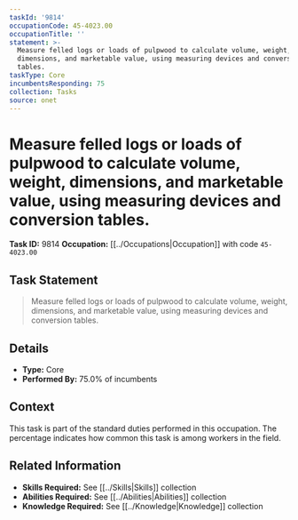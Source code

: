 ```yaml
---
taskId: '9814'
occupationCode: 45-4023.00
occupationTitle: ''
statement: >-
  Measure felled logs or loads of pulpwood to calculate volume, weight,
  dimensions, and marketable value, using measuring devices and conversion
  tables.
taskType: Core
incumbentsResponding: 75
collection: Tasks
source: onet
---
```

# Measure felled logs or loads of pulpwood to calculate volume, weight, dimensions, and marketable value, using measuring devices and conversion tables.

**Task ID:** 9814
**Occupation:** [[../Occupations|Occupation]] with code `45-4023.00`

## Task Statement

> Measure felled logs or loads of pulpwood to calculate volume, weight, dimensions, and marketable value, using measuring devices and conversion tables.

## Details

- **Type:** Core
- **Performed By:** 75.0% of incumbents

## Context

This task is part of the standard duties performed in this occupation. The percentage indicates how common this task is among workers in the field.

## Related Information

- **Skills Required:** See [[../Skills|Skills]] collection
- **Abilities Required:** See [[../Abilities|Abilities]] collection
- **Knowledge Required:** See [[../Knowledge|Knowledge]] collection
